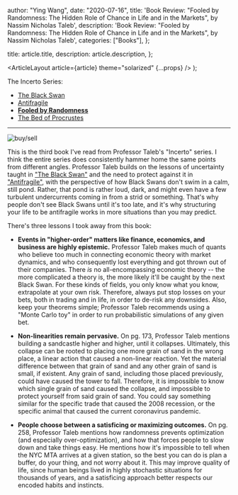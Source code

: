 
  author: "Ying Wang",
  date: "2020-07-16",
  title:
    'Book Review: "Fooled by Randomness: The Hidden Role of Chance in Life and in the Markets", by Nassim Nicholas Taleb',
  description:
    'Book Review: "Fooled by Randomness: The Hidden Role of Chance in Life and in the Markets", by Nassim Nicholas Taleb',
  categories: ["Books"],
};

  title: article.title,
  description: article.description,
};

  <ArticleLayout article={article} theme="solarized" {...props} />
);

The Incerto Series:

- [The Black Swan](/posts/2020/04/09/the_black_swan)
- [Antifragile](/posts/2020/05/06/antifragile)
- [**Fooled by Randomness**](/posts/2020/07/16/fooled_by_randomness)
- [The Bed of Procrustes](/posts/2020/07/17/the_bed_of_procrustes)

---

![buy/sell](/img/posts/2020/07/16/fooled_by_randomness_1.png)

This is the third book I've read from Professor Taleb's "Incerto" series. I
think the entire series does consistently hammer home the same points from
different angles. Professor Taleb builds on the lessons of uncertainty taught in
["The Black Swan"](/posts/2020/04/09/the_black_swan) and the need to protect
against it in ["Antifragile"](/posts/2020/05/06/antifragile), with the
perspective of how Black Swans don't swim in a calm, still pond. Rather, that
pond is rather loud, dark, and might even have a few turbulent undercurrents
coming in from a strid or something. That's why people don't see Black Swans
until it's too late, and it's why structuring your life to be antifragile works
in more situations than you may predict.

There's three lessons I took away from this book:

- **Events in "higher-order" matters like finance, economics, and business are
  highly epistemic.** Professor Taleb makes much of quants who believe too
  much in connecting economic theory with market dynamics, and who
  consequently lost everything and got thrown out of their companies. There
  _is_ no all-encompassing economic theory -- the more complicated a theory
  is, the more likely it'll be caught by the next Black Swan. For these kinds
  of fields, you only know what you know, extrapolate at your own risk.
  Therefore, always put stop losses on your bets, both in trading and in life,
  in order to de-risk any downsides. Also, keep your theorems simple;
  Professor Taleb recommends using a "Monte Carlo toy" in order to run
  probabilistic simulations of any given bet.

- **Non-linearities remain pervasive.** On pg. 173, Professor Taleb mentions
  building a sandcastle higher and higher, until it collapses. Ultimately,
  this collapse can be rooted to placing one more grain of sand in the wrong
  place, a linear action that caused a non-linear reaction. Yet the material
  difference between that grain of sand and any other grain of sand is small,
  if existent. Any grain of sand, including those placed previously, could
  have caused the tower to fall. Therefore, it is impossible to know which
  single grain of sand caused the collapse, and impossible to protect yourself
  from said grain of sand. You could say something similar for the specific
  trade that caused the 2008 recession, or the specific animal that caused the
  current coronavirus pandemic.

- **People choose between a satisficing or maximizing outcomes.** On pg. 258,
  Professor Taleb mentions how randomness prevents optimization (and
  especially over-optimization), and how that forces people to slow down and
  take things easy. He mentions how it's impossible to tell when the NYC MTA
  arrives at a given station, so the best you can do is plan a buffer, do your
  thing, and not worry about it. This may improve quality of life, since human
  beings lived in highly stochastic situations for thousands of years, and a
  satisficing approach better respects our encoded habits and instincts.
